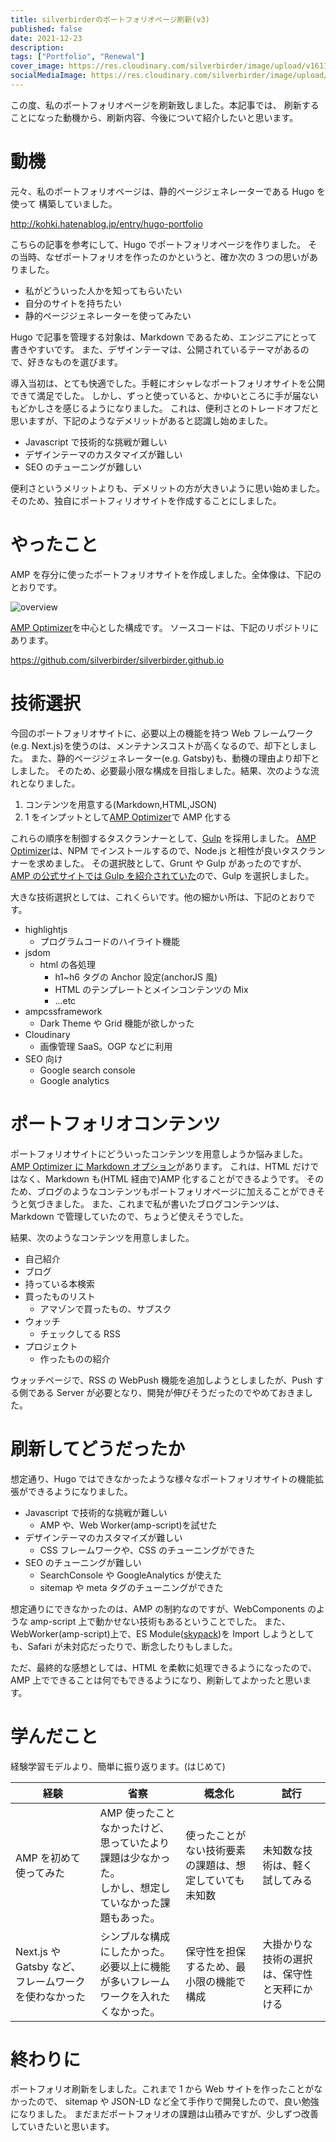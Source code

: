 ```yaml
---
title: silverbirderのポートフォリオページ刷新(v3)
published: false
date: 2021-12-23
description:
tags: ["Portfolio", "Renewal"]
cover_image: https://res.cloudinary.com/silverbirder/image/upload/v1611128736/silver-birder.github.io/assets/logo.png
socialMediaImage: https://res.cloudinary.com/silverbirder/image/upload/v1611128736/silver-birder.github.io/assets/logo.png
---
```



この度、私のポートフォリオページを刷新致しました。本記事では、
刷新することになった動機から、刷新内容、今後について紹介したいと思います。

# 動機

元々、私のポートフォリオページは、静的ページジェネレーターである Hugo を使って
構築していました。

http://kohki.hatenablog.jp/entry/hugo-portfolio

こちらの記事を参考にして、Hugo でポートフォリオページを作りました。
その当時、なぜポートフォリオを作ったのかというと、確か次の 3 つの思いがありました。

- 私がどういった人かを知ってもらいたい
- 自分のサイトを持ちたい
- 静的ページジェネレーターを使ってみたい

Hugo で記事を管理する対象は、Markdown であるため、エンジニアにとって書きやすいです。
また、デザインテーマは、公開されているテーマがあるので、好きなものを選びます。

導入当初は、とても快適でした。手軽にオシャレなポートフォリオサイトを公開できて満足でした。
しかし、ずっと使っていると、かゆいところに手が届ないもどかしさを感じるようになりました。
これは、便利さとのトレードオフだと思いますが、下記のようなデメリットがあると認識し始めました。

- Javascript で技術的な挑戦が難しい
- デザインテーマのカスタマイズが難しい
- SEO のチューニングが難しい

便利さというメリットよりも、デメリットの方が大きいように思い始めました。
そのため、独自にポートフィリオサイトを作成することにしました。

# やったこと

AMP を存分に使ったポートフォリオサイトを作成しました。全体像は、下記のとおりです。

<Image
  src="https://res.cloudinary.com/silverbirder/image/upload/v1640068525/silver-birder.github.io/blog/silverbirder_portfolio_amp_overview.png"
  width={532}
  height={361}
  layout="constrained"
  alt="overview"
/>

[AMP Optimizer](https://www.npmjs.com/package/@ampproject/toolbox-optimizer)を中心とした構成です。
ソースコードは、下記のリポジトリにあります。

https://github.com/silverbirder/silverbirder.github.io

# 技術選択

今回のポートフォリオサイトに、必要以上の機能を持つ Web フレームワーク(e.g. Next.js)を使うのは、メンテナンスコストが高くなるので、却下としました。
また、静的ページジェネレーター(e.g. Gatsby)も、動機の理由より却下としました。
そのため、必要最小限な構成を目指しました。結果、次のような流れとなりました。

1. コンテンツを用意する(Markdown,HTML,JSON)
2. 1 をインプットとして[AMP Optimizer](https://www.npmjs.com/package/@ampproject/toolbox-optimizer)で AMP 化する

これらの順序を制御するタスクランナーとして、[Gulp](https://www.npmjs.com/package/gulp) を採用しました。
[AMP Optimizer](https://www.npmjs.com/package/@ampproject/toolbox-optimizer)は、NPM でインストールするので、Node.js と相性が良いタスクランナーを求めました。
その選択肢として、Grunt や Gulp があったのですが、[AMP の公式サイトでは Gulp を紹介されていた](https://amp.dev/documentation/guides-and-tutorials/optimize-and-measure/amp-optimizer-guide/node-amp-optimizer/)ので、Gulp を選択しました。

大きな技術選択としては、これくらいです。他の細かい所は、下記のとおりです。

- highlightjs
  - プログラムコードのハイライト機能
- jsdom
  - html の各処理
    - h1~h6 タグの Anchor 設定(anchorJS 風)
    - HTML のテンプレートとメインコンテンツの Mix
    - ...etc
- ampcssframework
  - Dark Theme や Grid 機能が欲しかった
- Cloudinary
  - 画像管理 SaaS。OGP などに利用
- SEO 向け
  - Google search console
  - Google analytics

# ポートフォリオコンテンツ

ポートフォリオサイトにどういったコンテンツを用意しようか悩みました。
[AMP Optimizer に Markdown オプション](https://github.com/ampproject/amp-toolbox/tree/main/packages/optimizer#markdown)があります。
これは、HTML だけではなく、Markdown も(HTML 経由で)AMP 化することができるようです。
そのため、ブログのようなコンテンツもポートフォリオページに加えることができそうと気づきました。
また、これまで私が書いたブログコンテンツは、Markdown で管理していたので、ちょうど使えそうでした。

結果、次のようなコンテンツを用意しました。

- 自己紹介
- ブログ
- 持っている本検索
- 買ったものリスト
  - アマゾンで買ったもの、サブスク
- ウォッチ
  - チェックしてる RSS
- プロジェクト
  - 作ったものの紹介

ウォッチページで、RSS の WebPush 機能を追加しようとしましたが、Push する側である Server が必要となり、開発が伸びそうだったのでやめておきました。

# 刷新してどうだったか

想定通り、Hugo ではできなかったような様々なポートフォリオサイトの機能拡張ができるようになりました。

- Javascript で技術的な挑戦が難しい
  - AMP や、Web Worker(amp-script)を試せた
- デザインテーマのカスタマイズが難しい
  - CSS フレームワークや、CSS のチューニングができた
- SEO のチューニングが難しい
  - SearchConsole や GoogleAnalytics が使えた
  - sitemap や meta タグのチューニングができた

想定通りにできなかったのは、AMP の制約なのですが、WebComponents のような amp-script 上で動かせない技術もあるということでした。
また、WebWorker(amp-script)上で、ES Module([skypack](https://skypack.dev/))を Import しようとしても、Safari が未対応だったりで、断念したりもしました。

ただ、最終的な感想としては、HTML を柔軟に処理できるようになったので、AMP 上でできることは何でもできるようになり、刷新してよかったと思います。

# 学んだこと

経験学習モデルより、簡単に振り返ります。(はじめて)

| 経験                                                 | 省察                                                                                                       | 概念化                                                 | 試行                                         |
| ---------------------------------------------------- | ---------------------------------------------------------------------------------------------------------- | ------------------------------------------------------ | -------------------------------------------- |
| AMP を初めて使ってみた                               | AMP 使ったことなかったけど、思っていたより課題は少なかった。<br />しかし、想定していなかった課題もあった。 | 使ったことがない技術要素の課題は、想定していても未知数 | 未知数な技術は、軽く試してみる               |
| Next.js や Gatsby など、フレームワークを使わなかった | シンプルな構成にしたかった。<br />必要以上に機能が多いフレームワークを入れたくなかった。                   | 保守性を担保するため、最小限の機能で構成               | 大掛かりな技術の選択は、保守性と天秤にかける |

# 終わりに

ポートフォリオ刷新をしました。これまで 1 から Web サイトを作ったことがなかったので、
sitemap や JSON-LD など全て手作りで開発したので、良い勉強になりました。
まだまだポートフォリオの課題は山積みですが、少しずつ改善していきたいと思います。
